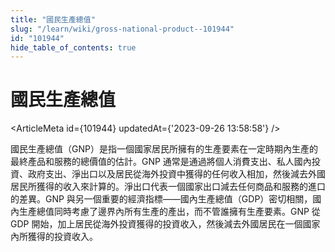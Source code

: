 ```yaml
---
title: "國民生產總值"
slug: "/learn/wiki/gross-national-product--101944"
id: "101944"
hide_table_of_contents: true
---
```



# 國民生產總值

<ArticleMeta id={101944} updatedAt={'2023-09-26 13:58:58'} />
<div className='border-solid border-b border-t-0 my-4 border-[var(--ifm-color-gray-300)]' />

國民生產總值（GNP）是指一個國家居民所擁有的生產要素在一定時期內生產的最終產品和服務的總價值的估計。GNP 通常是通過將個人消費支出、私人國內投資、政府支出、淨出口以及居民從海外投資中獲得的任何收入相加，然後減去外國居民所獲得的收入來計算的。淨出口代表一個國家出口減去任何商品和服務的進口的差異。GNP 與另一個重要的經濟指標——國內生產總值（GDP）密切相關，國內生產總值同時考慮了邊界內所有生產的產出，而不管誰擁有生產要素。GNP 從 GDP 開始，加上居民從海外投資獲得的投資收入，然後減去外國居民在一個國家內所獲得的投資收入。
